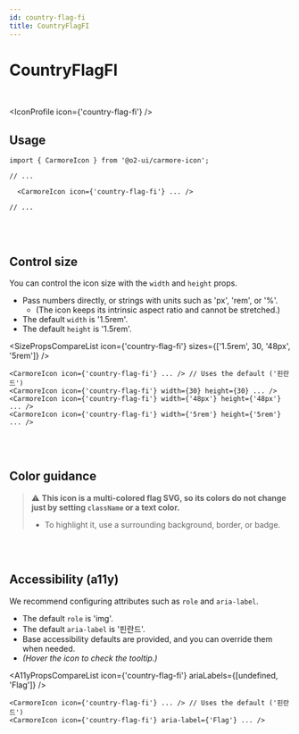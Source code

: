 ```yaml
---
id: country-flag-fi
title: CountryFlagFI
---
```




# CountryFlagFI

<br />

<IconProfile icon={'country-flag-fi'} />

## Usage

```tsx
import { CarmoreIcon } from '@o2-ui/carmore-icon';

// ...

  <CarmoreIcon icon={'country-flag-fi'} ... />

// ...
```

<br />
<br />

## Control size

You can control the icon size with the `width` and `height` props.

- Pass numbers directly, or strings with units such as 'px', 'rem', or '%'.
  - (The icon keeps its intrinsic aspect ratio and cannot be stretched.)
- The default `width` is '1.5rem'.
- The default `height` is '1.5rem'.

<SizePropsCompareList icon={'country-flag-fi'} sizes={['1.5rem', 30, '48px', '5rem']} />

```tsx
<CarmoreIcon icon={'country-flag-fi'} ... /> // Uses the default ('핀란드')
<CarmoreIcon icon={'country-flag-fi'} width={30} height={30} ... />
<CarmoreIcon icon={'country-flag-fi'} width={'48px'} height={'48px'} ... />
<CarmoreIcon icon={'country-flag-fi'} width={'5rem'} height={'5rem'} ... />
```

<br />
<br />

## Color guidance

> ⚠️ <b>This icon is a multi-colored flag SVG, so its colors do not change just by setting `className` or a text color.</b>
>
> - To highlight it, use a surrounding background, border, or badge.

<br />
<br />

## Accessibility (a11y)

We recommend configuring attributes such as `role` and `aria-label`.

- The default `role` is 'img'.
- The default `aria-label` is '핀란드'.
- Base accessibility defaults are provided, and you can override them when needed.
- _(Hover the icon to check the tooltip.)_

<A11yPropsCompareList icon={'country-flag-fi'} ariaLabels={[undefined, 'Flag']} />

```tsx
<CarmoreIcon icon={'country-flag-fi'} ... /> // Uses the default ('핀란드')
<CarmoreIcon icon={'country-flag-fi'} aria-label={'Flag'} ... />
```
